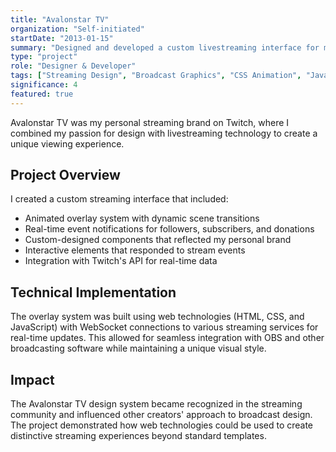 ```yaml
---
title: "Avalonstar TV"
organization: "Self-initiated"
startDate: "2013-01-15"
summary: "Designed and developed a custom livestreaming interface for my personal Twitch channel, creating a distinctive visual identity and enhancing viewer experience."
type: "project"
role: "Designer & Developer"
tags: ["Streaming Design", "Broadcast Graphics", "CSS Animation", "JavaScript", "WebSockets", "Real-time Data"]
significance: 4
featured: true
---
```


Avalonstar TV was my personal streaming brand on Twitch, where I combined my passion for design with livestreaming technology to create a unique viewing experience.

## Project Overview

I created a custom streaming interface that included:

- Animated overlay system with dynamic scene transitions
- Real-time event notifications for followers, subscribers, and donations
- Custom-designed components that reflected my personal brand
- Interactive elements that responded to stream events
- Integration with Twitch's API for real-time data

## Technical Implementation

The overlay system was built using web technologies (HTML, CSS, and JavaScript) with WebSocket connections to various streaming services for real-time updates. This allowed for seamless integration with OBS and other broadcasting software while maintaining a unique visual style.

## Impact

The Avalonstar TV design system became recognized in the streaming community and influenced other creators' approach to broadcast design. The project demonstrated how web technologies could be used to create distinctive streaming experiences beyond standard templates.